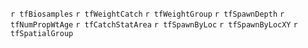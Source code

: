 <!-- Get some values for all regions (from the saved R image) -->
\newcommand{\regionName}{`r unique(areas$RegionName)`}
\newcommand{\regionType}{`r regionType`}
\newcommand{\firstYr}{`r min(yrRange)`}
\newcommand{\thisYr}{`r max(yrRange)`}
\newcommand{\fishName}{Pacific Herring}
\newcommand{\scienceName}{\emph{Clupea pallasii}}

<!-- Get some values for CC region (from the saved R image) -->
\newcommand{\histYrs}{`r histYrs`}
\newcommand{\histRat}{`r histRat`}
\newcommand{\fixYrs}{`r fixYrs`}

<!-- Note if there is only a subset of sections -->
\newcommand{\isSubset}{`r ifelse(all(is.na(sectionSub)), "", paste("Note that this report contains data collected in a subset of the SAR; included sections are ", PasteNicely(sectionSub), ".", sep=""))`}

<!-- Better treatment of input (no extra trailing space) -->
\newcommand{\inputsp}[1]{\input{#1}\unskip}

<!-- Initialize switches; set to TRUE/FALSE in R based on the region -->
<!-- Show biosample locations -->
\newtoggle{biosamples}
`r tfBiosamples`
<!-- Show weight by catch type -->
\newtoggle{weightCatch}
`r tfWeightCatch`
<!-- Show weight by group -->
\newtoggle{weightGroup}
`r tfWeightGroup`
<!-- Show depth of spawn -->
\newtoggle{spawnDepth}
`r tfSpawnDepth`
<!-- Show number-, proportion- and weight-at-age -->
\newtoggle{numPropWtAge}
`r tfNumPropWtAge`
<!-- Show catch by stat area -->
\newtoggle{catchStatArea}
`r tfCatchStatArea`
<!-- Show spawn locations -->
\newtoggle{spawnByLoc}
`r tfSpawnByLoc`
<!-- Show spawn locations with X and Y -->
\newtoggle{spawnByLocXY}
`r tfSpawnByLocXY`
<!-- Show table of stat areas, sections, and groups -->
\newtoggle{spatialGroup}
`r tfSpatialGroup`

<!-- Some common notes and comments -->
\newcommand{\sampleSize}{Each sample is approximately 100 fish.}
\newcommand{\seineSamples}{Biological summaries only include samples collected using seine nets (commercial and test) due to size-selectivity of other gear types such as gillnet.}
\newcommand{\repSamples}{Only representative biological samples are included, where 'representative' indicates whether the \fishName{} sample in the set accurately reflects the larger \fishName{} school.}
\newcommand{\plusGroup}{The age-`r max(ageRange)` class is a 'plus group' which includes fish ages `r max(ageRange)` and older.}
\newcommand{\spawnIndex}{The 'spawn index' is not scaled by the spawn survey scaling parameter, $q$.}
\newcommand{\trendLine}{The thick black line is a `r smLine` curve, and the shaded area is the `r ciLevel*100`\% confidence interval.}
\newcommand{\qPeriods}{The spawn index has two distinct periods defined by the dominant survey method: surface surveys (`r qYrs$q1`), and dive surveys (`r qYrs$q2`).}
\newcommand{\legendNear}{Legend: 'Nearshore' refers to samples collected using cast nets as part of a pilot study with First Nations.}
\newcommand{\legendGear}{Legend: 'Other' represents the reduction, the food and bait, as well as the special use fishery; 'RoeSN' represents the roe seine fishery; and 'RoeGN' represents the roe gillnet fishery.}
\newcommand{\darkThisYr}{The year \thisYr{} has a darker bar to facilitate interpretation.}
\newcommand{\withPrivacy}[1]{Note: data may be withheld due to privacy concerns (#1).}
\newcommand{\noSOK}{Data from the spawn-on-kelp (SOK) fishery are not included.}
\newcommand{\spawnIndexTechReport}{See the \href{https://github.com/grinnellm/HerringSpawnDocumentation/blob/master/SpawnIndexTechnicalReport.pdf}{draft spawn index techincal report} for calculations to convert SOK harvest to spawning biomass.}
\newcommand{\missingSpawn}[1]{Missing spawn index values (#1) indicate incomplete spawn surveys.}
\newcommand{\spawnTypes}{There are three types of spawn survey observations: observations of spawn taken from the surface usually at low tide, underwater observations of spawn on giant kelp, Macrocystis (\emph{Macrocystis} spp.), and underwater observations of spawn on other types of algae and the substrate, which we refer to as `understory.'}
\newcommand{\pctChange}[1]{Percent change is $\delta_t=\frac{\alpha_t - \alpha_{t-1}}{\alpha_{t-1}}$ where $\alpha_t$ is the #1 in year $t$.}
